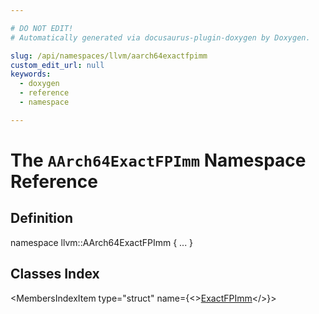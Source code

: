 ```yaml
---

# DO NOT EDIT!
# Automatically generated via docusaurus-plugin-doxygen by Doxygen.

slug: /api/namespaces/llvm/aarch64exactfpimm
custom_edit_url: null
keywords:
  - doxygen
  - reference
  - namespace

---
```





# The `AArch64ExactFPImm` Namespace Reference

<DoxygenPage pluginConfig={pluginConfig}>



## Definition

<CodeBlock>namespace llvm::AArch64ExactFPImm &#123; ... &#125;</CodeBlock>

## Classes Index

<MembersIndex>

<MembersIndexItem
  type="struct"
  name={<><a href="/docs/api/structs/llvm/aarch64exactfpimm/exactfpimm">ExactFPImm</a></>}>
</MembersIndexItem>

</MembersIndex>


</DoxygenPage>
